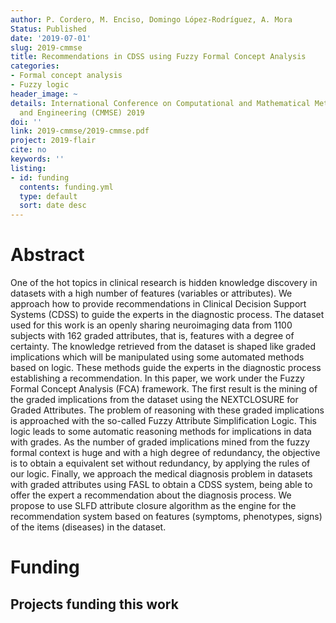 ```yaml
---
author: P. Cordero, M. Enciso, Domingo López-Rodríguez, A. Mora
Status: Published
date: '2019-07-01'
slug: 2019-cmmse
title: Recommendations in CDSS using Fuzzy Formal Concept Analysis
categories:
- Formal concept analysis
- Fuzzy logic
header_image: ~
details: International Conference on Computational and Mathematical Methods in Science
  and Engineering (CMMSE) 2019
doi: ''
link: 2019-cmmse/2019-cmmse.pdf
project: 2019-flair
cite: no
keywords: ''
listing:
- id: funding
  contents: funding.yml
  type: default
  sort: date desc
---
```




# Abstract


One of the hot topics in  clinical research is  hidden knowledge discovery  in
  datasets with a high number of features (variables or attributes). We approach how
  to provide recommendations in Clinical Decision Support Systems (CDSS) to guide
  the experts in the diagnostic process. The dataset used for this work is an openly
  sharing neuroimaging data from 1100 subjects with 162 graded attributes, that is,
  features with a degree of certainty. The knowledge retrieved from the dataset is
  shaped like graded implications which will be manipulated using  some automated
  methods based on logic. These methods guide the experts in the diagnostic process  establishing
  a recommendation. In this paper, we work under the Fuzzy Formal Concept Analysis
  (FCA) framework. The first result is the mining of the graded implications from
  the dataset using the NEXTCLOSURE for Graded Attributes. The problem of reasoning
  with these graded implications is approached with  the so-called  Fuzzy Attribute
  Simplification Logic. This logic leads to some automatic reasoning methods for implications
  in data with grades. As the number of graded implications mined from the fuzzy formal
  context is huge and with a high degree of redundancy, the objective is to obtain
  a equivalent set without redundancy, by applying the rules of our logic.  Finally,
  we approach the medical diagnosis problem in datasets with graded attributes using
  FASL to obtain a CDSS system, being able to offer the expert a recommendation about
  the diagnosis process.  We propose to use SLFD attribute closure algorithm as the
  engine for the recommendation system based on features (symptoms, phenotypes, signs)
  of the items (diseases) in the dataset.




# Funding
::: {.callout-note appearance='minimal' collapse=false}
## Projects funding this work

:::{#funding}
:::
:::






